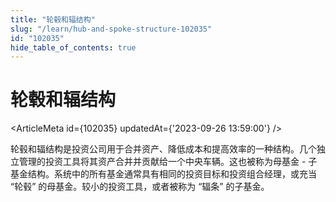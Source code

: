 ```yaml
---
title: "轮毂和辐结构"
slug: "/learn/hub-and-spoke-structure-102035"
id: "102035"
hide_table_of_contents: true
---
```



# 轮毂和辐结构

<ArticleMeta id={102035} updatedAt={'2023-09-26 13:59:00'} />
<div className='border-solid border-b border-t-0 my-4 border-[var(--ifm-color-gray-300)]' />

轮毂和辐结构是投资公司用于合并资产、降低成本和提高效率的一种结构。几个独立管理的投资工具将其资产合并并贡献给一个中央车辆。这也被称为母基金 - 子基金结构。系统中的所有基金通常具有相同的投资目标和投资组合经理，或充当 “轮毂” 的母基金。较小的投资工具，或者被称为 “辐条” 的子基金。
